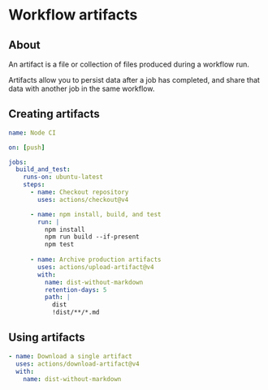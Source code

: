 # Workflow artifacts

## About

An artifact is a file or collection of files produced during a workflow run.

Artifacts allow you to persist data after a job has completed, and share that data with another job in the same workflow.


## Creating artifacts

```yml
name: Node CI

on: [push]

jobs:
  build_and_test:
    runs-on: ubuntu-latest
    steps:
      - name: Checkout repository
        uses: actions/checkout@v4

      - name: npm install, build, and test
        run: |
          npm install
          npm run build --if-present
          npm test
      
      - name: Archive production artifacts
        uses: actions/upload-artifact@v4
        with:
          name: dist-without-markdown
          retention-days: 5
          path: |
            dist
            !dist/**/*.md
```


## Using artifacts

```yml
- name: Download a single artifact
  uses: actions/download-artifact@v4
  with:
    name: dist-without-markdown
```

